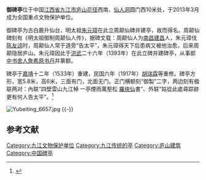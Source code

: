 {{coord|29|33|54.5|N|115|57|27.5|E|display=title|scale:10000}}
{{文物保护单位
| 级别 = 全国
| Cat = 江西全国重点文物保护单位
| 省区市 = 江西省
| 图片 = [[File:庐山御碑亭_2017-08-07_02.jpg|200px]]
| 名称 = 御碑亭
| 编号 = 7-1120-3-418
| 分类 = 古建筑
| 所在 = [[庐山|庐山]]
| 时代 = 明、民国
| 登录 = 2013年3月
}}
'''御碑亭'''位于中国[[江西省|江西省]][[九江市|九江市]][[庐山|庐山]][[花径|花径]]西南、[[庐山仙人洞|仙人洞]]圆门西10米处，于2013年3月成为全国重点文物保护单位。

御碑亭为古白鹿升仙台，明太祖[[朱元璋|朱元璋]]在此立周颠仙碑并建亭，故而得名。周颠仙碑刻有《明太祖御制周颠仙人传》，据碑文载：周颠仙人为[[南昌|南昌]][[建昌县_(江西)|建昌]]人，朱元璋伐[[陈友谅|陈友谅]]时，周颠仙人常于道旁“告太平”，朱元璋得天下后患病又被他治愈，后来周颠隐居庐山。朱元璋因此于[[洪武|洪武]]二十六年（1393年）在此立碑并建碑亭，从事郎[[中书舍人|中书舍人]][[詹希原|詹希原]][[书丹|书丹]]并篆额。

碑亭于[[嘉靖|嘉靖]]十二年（1533年）重建，民国六年（1917年）[[胡瑞霖|胡瑞霖]]等重修。碑亭方形，宽5.8米，高6米，三面有门，北面无门。正门横额刻“御製”二字，两边刻有楹联两对：內联“四壁雲山九江棹 一亭煙雨萬壑松 [[羅俠仙|羅俠仙]]書”、外联“姑從此處尋踪跡 更有何人告太平”。<ref>{{Cite book |title=庐山旅游全书 |author=方国权, 苏茂, 方淳 |publisher=[[江西美术出版社|江西美术出版社]] |year=2004 |pages=45-47 |isbn=7-80690-400-X}}</ref>

[[File:Yubeiting_6657.jpg|thumb]]
{{-}}
==参考文献==
{{Reflist|2}}
 
{{DEFAULTSORT:Y}}
{{江西全国重点文物保护单位}}
{{全国重点文物保护单位小作品}}

[[Category:九江文物保护单位|Category:九江文物保护单位]]
[[Category:九江传统的亭|Category:九江传统的亭]]
[[Category:庐山建筑|Category:庐山建筑]]
[[Category:中国碑亭|Category:中国碑亭]]